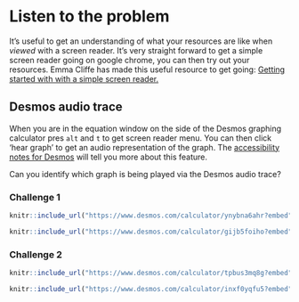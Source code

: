 # Listen to the problem

It's useful to get an understanding of what your resources are like when *viewed* with a screen reader. It's very straight forward to get a simple screen reader going on google chrome, you can then try out your resources. Emma Cliffe has made this useful resource to get going: [Getting started with with a simple screen reader.](https://people.bath.ac.uk/cspehj/coventry/arclengthInR.html)

## Desmos audio trace

When you are in the equation window on the side of the Desmos graphing calculator pres `alt` and `t` to get screen reader menu. You can then click 'hear graph' to get an audio representation of the graph. The [accessibility notes for Desmos](https://www.desmos.com/accessibility) will tell you more about this feature. 

Can you identify which graph is being played via the Desmos audio trace?

### Challenge 1

```r
knitr::include_url("https://www.desmos.com/calculator/ynybna6ahr?embed")
```

```r
knitr::include_url("https://www.desmos.com/calculator/gijb5foiho?embed")
```

### Challenge 2

```r
knitr::include_url("https://www.desmos.com/calculator/tpbus3mq8g?embed")
```

```r
knitr::include_url("https://www.desmos.com/calculator/inxf0yqfu5?embed")
```
